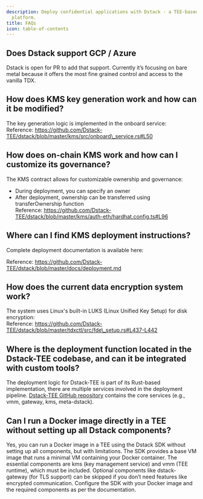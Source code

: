 ```yaml
---
description: Deploy confidential applications with Dstack - a TEE-based infrastructure
  platform.
title: FAQs
icon: table-of-contents
---
```



## Does Dstack support GCP / Azure

Dstack is open for PR to add that support. Currently it’s focusing on bare metal because it offers the most fine grained control and access to the vanilla TDX.

## How does KMS key generation work and how can it be modified?

The key generation logic is implemented in the onboard service:\
Reference: https://github.com/Dstack-TEE/dstack/blob/master/kms/src/onboard\_service.rs#L50

## How does on-chain KMS work and how can I customize its governance?

The KMS contract allows for customizable ownership and governance:

* During deployment, you can specify an owner
* After deployment, ownership can be transferred using transferOwnership function\
  Reference: https://github.com/Dstack-TEE/dstack/blob/master/kms/auth-eth/hardhat.config.ts#L96

## Where can I find KMS deployment instructions?

Complete deployment documentation is available here:

Reference: https://github.com/Dstack-TEE/dstack/blob/master/docs/deployment.md

## How does the current data encryption system work?

The system uses Linux's built-in LUKS (Linux Unified Key Setup) for disk encryption:\
Reference: https://github.com/Dstack-TEE/dstack/blob/master/tdxctl/src/fde\_setup.rs#L437-L442

## Where is the deployment function located in the Dstack-TEE codebase, and can it be integrated with custom tools?

The deployment logic for Dstack-TEE is part of its Rust-based implementation, there are multiple services involved in the deployment pipeline. [Dstack-TEE GitHub repository](https://github.com/Dstack-TEE/dstack) contains the core services (e.g., vmm, gateway, kms, meta-dstack).

## Can I run a Docker image directly in a TEE without setting up all Dstack components?

Yes, you can run a Docker image in a TEE using the Dstack SDK without setting up all components, but with limitations. The SDK provides a base VM image that runs a minimal VM containing your Docker container. The essential components are kms (key management service) and vmm (TEE runtime), which must be included. Optional components like dstack-gateway (for TLS support) can be skipped if you don’t need features like encrypted communication. Configure the SDK with your Docker image and the required components as per the documentation.

